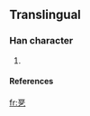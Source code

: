 ==Translingual==

===Han character===
{{Han char|rn=5|rad=乙|as=07|sn=8|four=|canj=一口廿弓 (MRTN)}}

# {{defn|Han}}

====References====
{{Han ref|kx=0084.201|dkj=|dj=|hdz=|uh=3419|ud=13337|bh=|bd=}}



[[fr:㐙]]